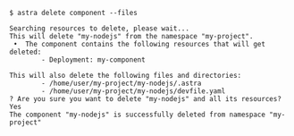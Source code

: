 ```shell
$ astra delete component --files

Searching resources to delete, please wait...
This will delete "my-nodejs" from the namespace "my-project".
 •  The component contains the following resources that will get deleted:
        - Deployment: my-component

This will also delete the following files and directories:
        - /home/user/my-project/my-nodejs/.astra
        - /home/user/my-project/my-nodejs/devfile.yaml
? Are you sure you want to delete "my-nodejs" and all its resources? Yes
The component "my-nodejs" is successfully deleted from namespace "my-project"
```
